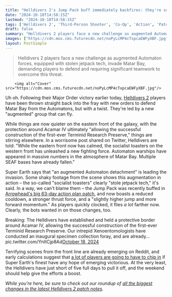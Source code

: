 ```yaml
---
title: "Helldivers 2's Jump Pack buff immediately backfires: they're so good now that the Automatons stole some for themselves, and the 'Jet Brigade' is kicking our butts"
date: "2024-10-18T14:58:15Z"
lastmod: "2024-10-18T14:58:15Z"
tags: ['Helldivers 2', 'Third-Person Shooter', 'Co-Op', 'Action', 'Patch', 'Update', 'PlayStation 4', 'PlayStation 5', 'PC']
draft: false
summary: "Helldivers 2 players face a new challenge as augmented Automaton forces, equipped with stolen jetpack tech, invade Matar Bay, demanding players to defend and requiring significant teamwork to overcome this threat."
images: ["https://cdn.mos.cms.futurecdn.net/noPyLcMP4cTxpcaEWFyXBF.jpg"]
layout: PostSimple
---
```

> Helldivers 2 players face a new challenge as augmented Automaton forces, equipped with stolen jetpack tech, invade Matar Bay, demanding players to defend and requiring significant teamwork to overcome this threat.


        <img alt="Cover" src="https://cdn.mos.cms.futurecdn.net/noPyLcMP4cTxpcaEWFyXBF.jpg"/>
        
Uh oh. Following their Major Order victory earlier today, [<u>Helldivers 2</u>](https://www.gamesradar.com/helldivers-2-guide/) players have been thrown straight back into the fray with new orders to defend Matar Bay from the Automatons, but with a twist. They're led by a new "augmented" group that can fly. 

While things are now quieter on the eastern front of the galaxy, with the protection around Acamar IV ultimately "allowing the successful construction of the first-ever Terminid Research Preserve," things are stirring elsewhere. In a worrisome post shared on Twitter, Helldivers are told: "While the eastern front now has calmed, the socialist toasters on the western front has unleashed a new fighting force. Automaton warships have appeared in massive numbers in the atmosphere of Matar Bay. Multiple SEAF bases have already fallen."

Super Earth says that "an augmented Automaton detachment" is leading the invasion. Some shaky footage from the scene shows this augmentation in action – the so-called "socialist toasters" clearly "stole jetpack tech," it's said. In a way, we can't blame them – the Jump Pack was recently buffed in [<u>Arrowhead's big 63-day action plan patch</u>](https://www.gamesradar.com/games/third-person-shooter/helldivers-2s-massive-63-day-overhaul-patch-is-here-bringing-an-end-to-a-rebalance-of-over-70-weapons-and-stratagems-while-also-making-certain-terminids-explode-for-some-reason/), and now boasts a reduced cooldown, a stronger thrust force, and a "slightly higher jump and more forward momentum." As players quickly clocked, it flies *a lot* farther now. Clearly, the bots wanted in on those changes, too. 

Breaking: The Helldivers have established and held a protective border around Acamar IV, allowing the successful construction of the first-ever Terminid Research Preserve. Our intrepid Xenoentomologists have conducted an inaugural specimen collection foray, and are already… pic.twitter.com/YnItCjp8Ad[October 18, 2024](https://twitter.com/helldivers2/status/1847264551063941257)

Terrifying scenes from the front line are already emerging on Reddit, and early calculations suggest that [<u>a lot of players are going to have to chip in</u>](https://www.reddit.com/r/Helldivers/comments/1g6i2e8/ummm_excuse_me_a_level_40_and_requiring_55k/?utm_source=share&utm_medium=web3x&utm_name=web3xcss&utm_term=1&utm_content=share_button) if Super Earth's finest have any hope of emerging victorious. At the very least, the Helldivers have just short of five full days to pull it off, and the weekend should help give the efforts a boost.

*While you're here, be sure to check out our roundup of *[<u><em>all the biggest changes in the latest Helldivers 2 patch notes</em></u>](https://www.gamesradar.com/games/third-person-shooter/helldivers-2-patch-notes/)*.*
        